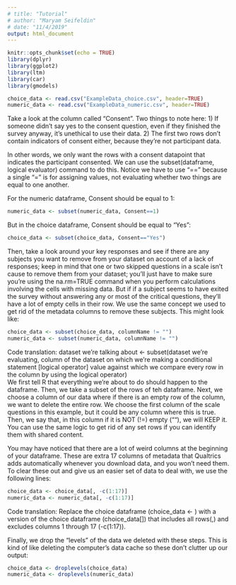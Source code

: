 ```yaml
---
# title: "Tutorial"
# author: "Maryam Seifeldin"
# date: "11/4/2019"
output: html_document
---
```


```r
knitr::opts_chunk$set(echo = TRUE)
library(dplyr)
library(ggplot2)
library(ltm)
library(car)
library(gmodels)

choice_data <- read.csv("ExampleData_choice.csv", header=TRUE)
numeric_data <- read.csv("ExampleData_numeric.csv", header=TRUE)
```
Take a look at the column called "Consent". Two things to note here: 1) If someone didn't say yes to the consent question, even if they finished the survey anyway, it's unethical to use their data. 2) The first two rows don't contain indicators of consent either, because they're not participant data.

In other words, we only want the rows with a consent datapoint that indicates the participant consented. We can use the subset(dataframe, logical evaluator) command to do this. Notice we have to use "==" because a single "=" is for assigning values, not evaluating whether two things are equal to one another.

For the numeric dataframe, Consent should be equal to 1:
```r
numeric_data <- subset(numeric_data, Consent==1)
```
But in the choice dataframe, Consent should be equal to "Yes":
```r
choice_data <- subset(choice_data, Consent=="Yes")
```
Then, take a look around your key responses and see if there are any subjects you want to remove from your dataset on account of a lack of responses; keep in mind that one or two skipped questions in a scale isn't cause to remove them from your dataset; you'll just have to make sure you're using the na.rm=TRUE command when you perform calculations involving the cells with missing data. But if if a subject seems to have exited the survey without answering any or most of the critical questions, they'll have a lot of empty cells in their row. We use the same concept we used to get rid of the metadata columns to remove these subjects. This might look like:
```r
choice_data <- subset(choice_data, columnName != "")
numeric_data <- subset(numeric_data, columnName != "")
```
Code translation: dataset we're talking about <- subset(dataset we're evaluating, column of the dataset on which we're making a conditional statement [logical operator] value against which we compare every row in the column by using the logical operator)   
We first tell R that everything we're about to do should happen to the dataframe. Then, we take a subset of the rows of teh dataframe. Next, we choose a column of our data where if there is an empty row of the column, we want to delete the entire row. We choose the first column of the scale questions in this example, but it could be any column where this is true. Then, we say that, in this column if it is NOT (!=) empty (""), we will KEEP it. You can use the same logic to get rid of any set rows if you can identify them with shared content.


You may have noticed that there are a lot of weird columns at the beginning of your dataframe. These are extra 17 columns of metadata that Qualtrics adds automatically whenever you download data, and you won't need them. To clear these out and give us an easier set of data to deal with, we use the following lines:
```r
choice_data <- choice_data[, -c(1:17)]
numeric_data <- numeric_data[, -c(1:17)]
```
Code translation: Replace the choice dataframe (choice_data <- ) with a version of the choice dataframe (choice_data[]) that includes all rows(,) and excludes columns 1 through 17 (-c(1:17)).

Finally, we drop the "levels" of the data we deleted with these steps. This is kind of like deleting the computer's data cache so these don't clutter up our output:
```r
choice_data <- droplevels(choice_data)
numeric_data <- droplevels(numeric_data)
```